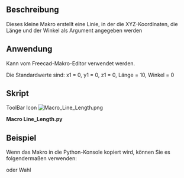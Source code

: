<languages/>
{{Macro/de
|Name=Macro Line Length
|Translate=Macro Line Length
|Icon=Macro_Line_Length.png
|Description=Erzeugt eine Linie, in der die XYZ-Koordinaten, die Länge und der Winkel als Argument angegeben werden.Die neue Zeile wird in der realen Koordinate des Objekts erstellt, nicht in der Koordinate des Körpers.<br/>{{ColoredText|(Befehlszeile, fügen Sie dieses vollständige Makro in die Python-Konsole ein)}}.
|Author=mario52
|Version=02.00
|Date=2014-08-08
|FCVersion=All
|Download=[https://www.freecadweb.org/wiki/images/b/bd/Macro_Line_Length.png ToolBar Icon]
}}

==Beschreibung==
Dieses kleine Makro erstellt eine Linie, in der die XYZ-Koordinaten, die Länge und der Winkel als Argument angegeben werden

==Anwendung==
Kann vom Freecad-Makro-Editor verwendet werden.

Die Standardwerte sind: x1 = 0, y1 = 0, z1 = 0, Länge = 10, Winkel = 0

<span id="Script"></span>
==Skript==

ToolBar Icon [[Image:Macro_Line_Length.png]]

'''Macro Line_Length.py'''

{{MacroCode|code=
# -*- coding: utf-8 -*-
# créer une ligne avec une coordonnée une longueur et un angle sur le plan X Y
# create line with coordinate length and angle to plane X Y
import FreeCAD, FreeCADGui, Draft
from math import cos, sin, radians
#from FreeCAD import Base
 
def line_length(x1 = 0.0, y1 = 0.0, z1 = 0.0, length = 10.0, angle = 0.0):
    x2 = x1 + (length * cos(radians(angle)))
    y2 = y1 + (length * sin(radians(angle)))
    z2 = z1 #+ ()
    Draft.makeWire([FreeCAD.Vector(x1,y1,z1),FreeCAD.Vector(x2,y2,z2)])

#Example:
#x1 = 0.0          # Edit coordinate x1 origin
#y1 = 0.0          # Edit coordinate y1 origin
#z1 = 0.0          # Edit coordinate z1 origin
#length = 50.0       # Edit length
#angle  = 45.0       # Edit angle plane XY
 
#line_length(x1, y1, z1, length, angle)

}}
{{clear}}


<span id="Example"></span>
==Beispiel==

Wenn das Makro in die Python-Konsole kopiert wird, können Sie es folgendermaßen verwenden:

{{Code|code=
>>> line_length(x1 = 0, y1 = 0, z1 = 0, length = 10, angle = 45)
}}

oder Wahl

{{Code|code=
>>> line_length(x1 = 10, y1 = 10, z1 = 0, length = 50)

>>> line_length(length = 50, angle = 45)
}}